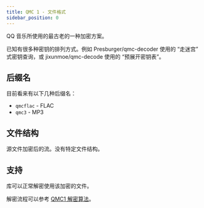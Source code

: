 ```yaml
---
title: QMC 1 - 文件格式
sidebar_position: 0
---
```



QQ 音乐所使用的最古老的一种加密方案。

已知有很多种密钥的排列方式。例如 <GitHub>Presburger/qmc-decoder</GitHub> 使用的
“走迷宫” 式密钥查询，或 <GitHub>jixunmoe/qmc-decode</GitHub> 使用的 “预展开密钥表”。

## 后缀名

目前看来有以下几种后缀名：

- `qmcflac` - FLAC
- `qmc3` - MP3

## 文件结构

源文件加密后的流。没有特定文件结构。

## 支持

库可以正常解密使用该加密的文件。

解密流程可以参考 [QMC1 解密算法](./qmc1)。
